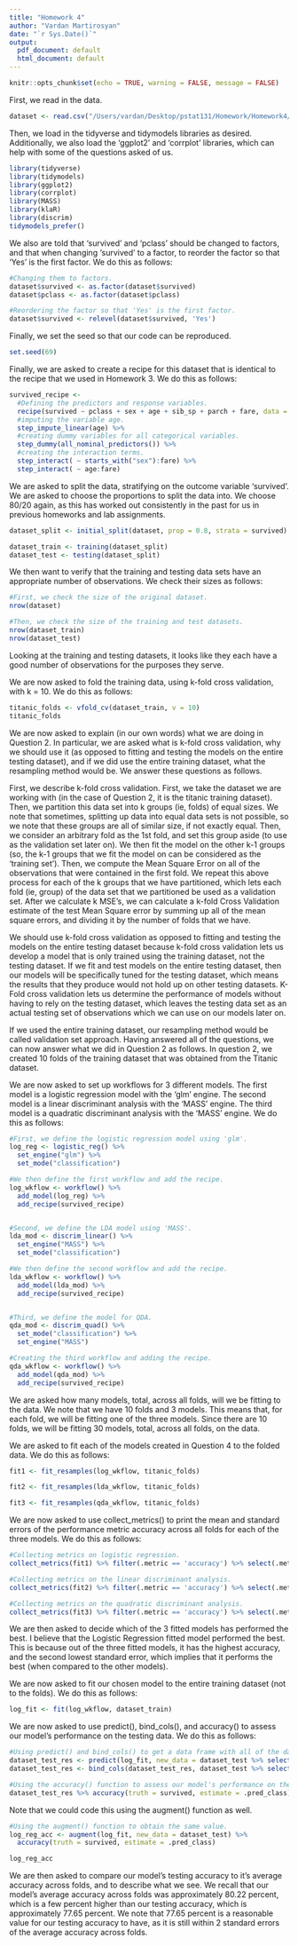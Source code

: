 ```yaml
---
title: "Homework 4"
author: "Vardan Martirosyan"
date: "`r Sys.Date()`"
output:
  pdf_document: default
  html_document: default
---
```


```r
knitr::opts_chunk$set(echo = TRUE, warning = FALSE, message = FALSE)
```

First, we read in the data.
```r
dataset <- read.csv("/Users/vardan/Desktop/pstat131/Homework/Homework4/data/titanic.csv")
```

Then, we load in the tidyverse and tidymodels libraries as desired. Additionally, we also load the 'ggplot2' and 'corrplot' libraries, which can help with some of the questions asked of us.
```r
library(tidyverse)
library(tidymodels)
library(ggplot2)
library(corrplot)
library(MASS)
library(klaR)
library(discrim)
tidymodels_prefer()
```

We also are told that 'survived' and 'pclass' should be changed to factors, and that when changing 'survived' to a factor, to reorder the factor so that 'Yes' is the first factor. We do this as follows:
```r
#Changing them to factors.
dataset$survived <- as.factor(dataset$survived)
dataset$pclass <- as.factor(dataset$pclass)

#Reordering the factor so that 'Yes' is the first factor.
dataset$survived <- relevel(dataset$survived, 'Yes')
```

Finally, we set the seed so that our code can be reproduced.
```r
set.seed(69)
```

Finally, we are asked to create a recipe for this dataset that is identical to the recipe that we used in Homework 3. We do this as follows:
```r
survived_recipe <-
  #Defining the predictors and response variables.
  recipe(survived ~ pclass + sex + age + sib_sp + parch + fare, data = dataset) %>%
  #imputing the variable age.
  step_impute_linear(age) %>%
  #creating dummy variables for all categorical variables.
  step_dummy(all_nominal_predictors()) %>%
  #creating the interaction terms.
  step_interact( ~ starts_with("sex"):fare) %>%
  step_interact( ~ age:fare)
```










\section*{Question 1}
We are asked to split the data, stratifying on the outcome variable 'survived'. We are asked to choose the proportions to split the data into. We choose 80/20 again, as this has worked out consistently in the past for us in previous homeworks and lab assignments. 
```r
dataset_split <- initial_split(dataset, prop = 0.8, strata = survived)

dataset_train <- training(dataset_split)
dataset_test <- testing(dataset_split)
```
We then want to verify that the training and testing data sets have an appropriate number of observations. We check their sizes as follows:
```r
#First, we check the size of the original dataset.
nrow(dataset)

#Then, we check the size of the training and test datasets.
nrow(dataset_train)
nrow(dataset_test)
```
Looking at the training and testing datasets, it looks like they each have a good number of observations for the purposes they serve. 



\section*{Question 2}
We are now asked to fold the training data, using k-fold cross validation, with k = 10. We do this as follows:
```r
titanic_folds <- vfold_cv(dataset_train, v = 10)
titanic_folds
```



\section*{Question 3}
We are now asked to explain (in our own words) what we are doing in Question 2. In particular, we are asked what is k-fold cross validation, why we should use it (as opposed to fitting and testing the models on the entire testing dataset), and if we did use the entire training dataset, what the resampling method would be. We answer these questions as follows.

First, we describe k-fold cross validation. First, we take the dataset we are working with (in the case of Question 2, it is the titanic training dataset). Then, we partition this data set into k groups (ie, folds) of equal sizes. We note that sometimes, splitting up data into equal data sets is not possible, so we note that these groups are all of similar size, if not exactly equal. Then, we consider an arbitrary fold as the 1st fold, and set this group aside (to use as the validation set later on). We then fit the model on the other k-1 groups (so, the k-1 groups that we fit the model on can be considered as the 'training set'). Then, we compute the Mean Square Error on all of the observations that were contained in the first fold. We repeat this above process for each of the k groups that we have partitioned, which lets each fold (ie, group) of the data set that we partitioned be used as a validation set. After we calculate k MSE's, we can calculate a k-fold Cross Validation estimate of the test Mean Square error by summing up all of the mean square errors, and dividing it by the number of folds that we have.

We should use k-fold cross validation as opposed to fitting and testing the models on the entire testing dataset because k-fold cross validation lets us develop a model that is only trained using the training dataset, not the testing dataset. If we fit and test models on the entire testing dataset, then our models will be specifically tuned for the testing dataset, which means the results that they produce would not hold up on other testing datasets. K-Fold cross validation lets us determine the performance of models without having to rely on the testing dataset, which leaves the testing data set as an actual testing set of observations which we can use on our models later on.

If we used the entire training dataset, our resampling method would be called validation set approach. Having answered all of the questions, we can now answer what we did in Question 2 as follows. In question 2, we created 10 folds of the training dataset that was obtained from the Titanic dataset. 


\section*{Question 4}
We are now asked to set up workflows for 3 different models. The first model is a logistic regression model with the 'glm' engine. The second model is a linear discriminant analysis with the 'MASS' engine. The third model is a quadratic discriminant analysis with the 'MASS' engine. We do this as follows:
```r
#First, we define the logistic regression model using 'glm'.
log_reg <- logistic_reg() %>% 
  set_engine("glm") %>% 
  set_mode("classification")

#We then define the first workflow and add the recipe.
log_wkflow <- workflow() %>% 
  add_model(log_reg) %>% 
  add_recipe(survived_recipe)


#Second, we define the LDA model using 'MASS'.
lda_mod <- discrim_linear() %>% 
  set_engine("MASS") %>%
  set_mode("classification") 

#We then define the second workflow and add the recipe.
lda_wkflow <- workflow() %>% 
  add_model(lda_mod) %>% 
  add_recipe(survived_recipe)


#Third, we define the model for QDA.
qda_mod <- discrim_quad() %>% 
  set_mode("classification") %>% 
  set_engine("MASS")

#Creating the third workflow and adding the recipe.
qda_wkflow <- workflow() %>% 
  add_model(qda_mod) %>% 
  add_recipe(survived_recipe)
```
We are asked how many models, total, across all folds, will we be fitting to the data. We note that we have 10 folds and 3 models. This means that, for each fold, we will be fitting one of the three models. Since there are 10 folds, we will be fitting 30 models, total, across all folds, on the data. 




\section*{Question 5}
We are asked to fit each of the models created in Question 4 to the folded data. We do this as follows:

```r
fit1 <- fit_resamples(log_wkflow, titanic_folds)

fit2 <- fit_resamples(lda_wkflow, titanic_folds)

fit3 <- fit_resamples(qda_wkflow, titanic_folds)
```





\section*{Question 6}
We are now asked to use collect_metrics() to print the mean and standard errors of the performance metric accuracy across all folds for each of the three models. We do this as follows:
```r
#Collecting metrics on logistic regression.
collect_metrics(fit1) %>% filter(.metric == 'accuracy') %>% select(.metric, mean, std_err)
```
```r
#Collecting metrics on the linear discriminant analysis.
collect_metrics(fit2) %>% filter(.metric == 'accuracy') %>% select(.metric, mean, std_err)
```
```r
#Collecting metrics on the quadratic discriminant analysis.
collect_metrics(fit3) %>% filter(.metric == 'accuracy') %>% select(.metric, mean, std_err)
```
We are then asked to decide which of the 3 fitted models has performed the best. I believe that the Logistic Regression fitted model performed the best. This is because out of the three fitted models, it has the highest accuracy, and the second lowest standard error, which implies that it performs the best (when compared to the other models).




\section*{Question 7}
We are now asked to fit our chosen model to the entire training dataset (not to the folds). We do this as follows:
```r
log_fit <- fit(log_wkflow, dataset_train)
```



\section*{Question 8}
We are now asked to use predict(), bind_cols(), and accuracy() to assess our model's performance on the testing data. We do this as follows:
```r
#Using predict() and bind_cols() to get a data frame with all of the data we need to use accuracy(). 
dataset_test_res <- predict(log_fit, new_data = dataset_test %>% select(-survived))
dataset_test_res <- bind_cols(dataset_test_res, dataset_test %>% select(survived))

#Using the accuracy() function to assess our model's performance on the testing data.
dataset_test_res %>% accuracy(truth = survived, estimate = .pred_class)
```
Note that we could code this using the augment() function as well.
```r
#Using the augment() function to obtain the same value.
log_reg_acc <- augment(log_fit, new_data = dataset_test) %>%
  accuracy(truth = survived, estimate = .pred_class)

log_reg_acc
```
We are then asked to compare our model's testing accuracy to it's average accuracy across folds, and to describe what we see. We recall that our model's average accuracy across folds was approximately 80.22 percent, which is a few percent higher than our testing accuracy, which is approximately 77.65 percent. We note that 77.65 percent is a reasonable value for our testing accuracy to have, as it is still within 2 standard errors of the average accuracy across folds. 








